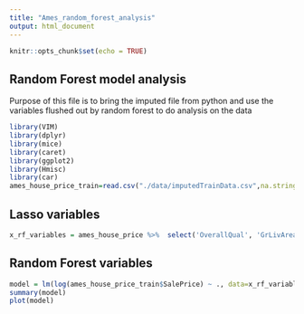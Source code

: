 ```yaml
---
title: "Ames_random_forest_analysis"
output: html_document
---
```


```r
knitr::opts_chunk$set(echo = TRUE)
```

## Random Forest model analysis

Purpose of this file is to bring the imputed file from python and use the variables flushed out by random forest to do analysis on the data 

```r
library(VIM)
library(dplyr)
library(mice)
library(caret)
library(ggplot2)
library(Hmisc)
library(car)
ames_house_price_train=read.csv("./data/imputedTrainData.csv",na.strings=c("DNE"),check.names = FALSE)
```

## Lasso variables


```r
x_rf_variables = ames_house_price %>%  select('OverallQual', 'GrLivArea', 'GarageCars', 'TotalBsmtSF','1stFlrSF', 'BsmtFinSF1', 'FullBath', 'LotArea', 'YearRemodAdd', 'YearBuilt', 'OverallCond', 'GarageYrBlt', 'BsmtFinType1', '2ndFlrSF', 'MSSubClass_30', 'Fireplaces', 'Exterior1st', 'ExterQual','Exterior2nd', 'EnclosedPorch', 'BsmtExposure', 'BldgType_1Fam','TotRmsAbvGrd', 'GarageCond', 'Foundation', 'BsmtFullBath','PavedDrive', 'ScreenPorch', 'HalfBath', 'LandContour_Lvl','Neighborhood_Edwards', 'MSZoning_C', 'Functional','Neighborhood_NWAmes', 'MSSubClass_60', 'LandContour_HLS','MSSubClass_160', 'MSSubClass_80', 'LandContour_Bnk', 'MSSubClass_90','BldgType_Twnhs', 'BldgType_TwnhsE', 'LandContour_Low', '3SsnPorch','BldgType_2FmCon', 'Neighborhood_MeadowV', 'BldgType_Duplex')
```

## Random Forest variables

```r
model = lm(log(ames_house_price_train$SalePrice) ~ ., data=x_rf_variables)
summary(model)
plot(model)

```
